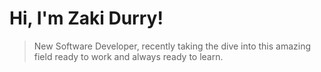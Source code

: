 # Hi, I'm Zaki Durry!

> New Software Developer, recently taking the dive into this amazing field ready to work and always ready to learn.
